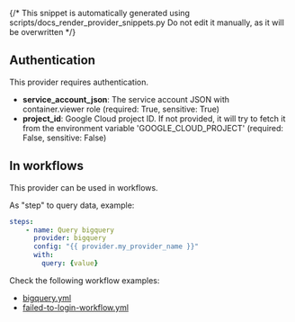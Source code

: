 {/* This snippet is automatically generated using scripts/docs_render_provider_snippets.py 
Do not edit it manually, as it will be overwritten */}

## Authentication
This provider requires authentication.
- **service_account_json**: The service account JSON with container.viewer role (required: True, sensitive: True)
- **project_id**: Google Cloud project ID. If not provided, it will try to fetch it from the environment variable 'GOOGLE_CLOUD_PROJECT' (required: False, sensitive: False)


## In workflows

This provider can be used in workflows.


As "step" to query data, example:
```yaml
steps:
    - name: Query bigquery
      provider: bigquery
      config: "{{ provider.my_provider_name }}"
      with:
        query: {value}  
```





Check the following workflow examples:
- [bigquery.yml](https://github.com/keephq/keep/blob/main/examples/workflows/bigquery.yml)
- [failed-to-login-workflow.yml](https://github.com/keephq/keep/blob/main/examples/workflows/failed-to-login-workflow.yml)
